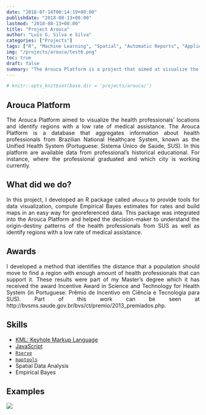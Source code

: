 ```yaml
---
date: "2018-07-14T00:14:19+08:00"
publishdate: "2018-08-13+08:00"
lastmod: "2018-08-13+08:00"
title: "Project Arouca"
author: "Luís G. Silva e Silva"
categories: ["Projects"]
tags: ["R", "Machine Learning", "Spatial", "Automatic Reports", "Applied Statistics"]
img: "/projects/arouca/test6.png"
toc: true
draft: false
summary: "The Arouca Platform is a project that aimed at visualize the health professionals' locations and identify regions with low rate of medical assistance. The Arouca Platform is a database that aggregates information about health professionals from Brazilian National Healthcare System, known as the Unified Health System (Portuguese: Sistema Único de Saúde, SUS). In this platform are available data from professional's historical educational. For instance, where the professional graduated and which city is working currently."
---
```


```r
# knitr::opts_knit$set(base.dir = 'projects/arouca/')
```

## Arouca Platform
<div style="text-align: justify">
The Arouca Platform aimed to visualize the health professionals' locations and identify regions with a low rate of medical assistance. The Arouca Platform is a database that aggregates information about health professionals from Brazilian National Healthcare System, known as the Unified Health System (Portuguese: Sistema Único de Saúde, SUS). In this platform are available data from professional's historical educational. For instance, where the professional graduated and which city is working currently.

## What did we do?

In this project, I developed an R package called `aRouca` to provide tools for data visualization, compute Empirical Bayes estimates for rates and build maps in an easy way for georeferenced data. This package was integrated into the Arouca Platform and helped the decision-maker to understand the origin-destiny patterns of the health professionals from SUS as well as identify regions with a low rate of medical assistance. 

## Awards

I developed a method that identifies the distance that a population should move to find a region with enough amount of health professionals that can support it. These results were part of my Master’s degree which it has received the award Incentive Award in Science and Technology for Health System (in Portuguese: Prêmio de Incentivo em Ciência e Tecnologia para SUS). Part of this work can be seen at http://bvsms.saude.gov.br/bvs/ct/premio/2013_premiados.php.

## Skills

+ [KML: Keyhole Markup Language](https://developers.google.com/kml/)
+ [JavaScript](https://en.wikipedia.org/wiki/JavaScript)
+ [`Rserve`](https://cran.r-project.org/web/packages/Rserve/index.html)
+ [`maptools`](https://cran.r-project.org/web/packages/maptools/index.html)
+ Spatial Data Analysis
+ Empirical Bayes
</div>
## Examples

![](arouca-exemple.png)


